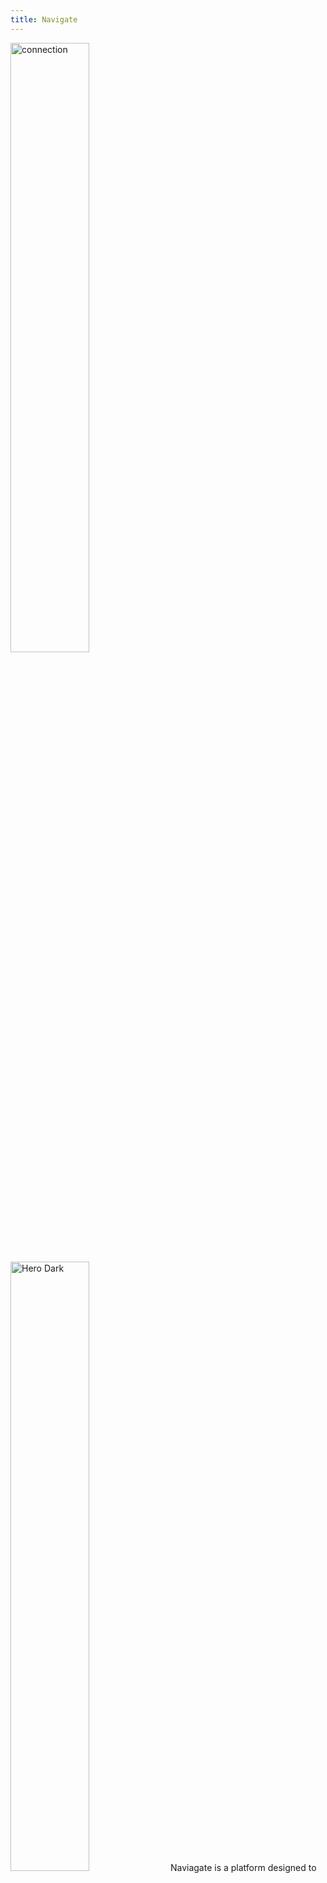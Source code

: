 ```yaml
---
title: Navigate
---
```




<Steps>
  <Step title="Navigate Pillars ">
   <img
  className="block dark:hidden"
  src="/images/app-img/cred.png" width="50%"
  alt="connection"
/>
<img
  className="hidden dark:block"
  src="/images/app-img/cred-b.png" width="50%"
  alt="Hero Dark"
/>
Naviagate is a platform designed to monitor key areas like deforestation, living income, emissions, biodiversity, and human rights. Users can switch between these categories to track and analyze data for each. The platform provides insights and tools to help manage and address environmental, economic, and social challenges effectively.


  </Step>
  <Step title="Map Area">
     <img
  className="block dark:hidden"
  src="/images/app-img/login-app.png"
  alt="connection"
/>
<img
  className="hidden dark:block"
  src="/images/app-img/login-app-b.png"
  alt="Hero Dark"
/>
The map report feature enables users to track value ranges across different regions using visual indicators like colors or symbols. It helps to highlight variations in data, making it easier to identify patterns and trends on the map. This tool offers a clear and intuitive way to analyze geographic data for better decision-making.

  </Step>

  <Step title="Map Area">
     <img
  className="block dark:hidden"
  src="/images/app-img/login-app.png"
  alt="connection"
/>
<img
  className="hidden dark:block"
  src="/images/app-img/login-app-b.png"
  alt="Hero Dark"
/>
The map report feature enables users to track value ranges across different regions using visual indicators like colors or symbols. It helps to highlight variations in data, making it easier to identify patterns and trends on the map. This tool offers a clear and intuitive way to analyze geographic data for better decision-making.

  </Step>


</Steps>




